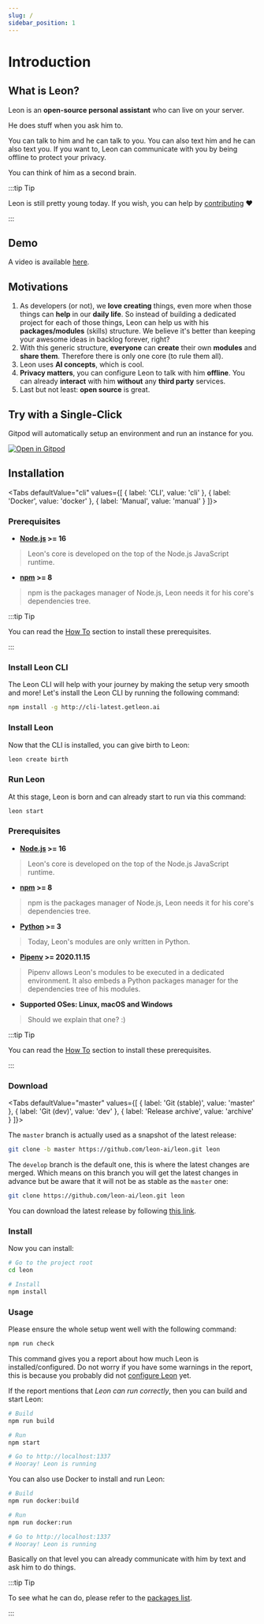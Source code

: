 ```yaml
---
slug: /
sidebar_position: 1
---
```


# Introduction

## What is Leon?

Leon is an **open-source personal assistant** who can live on your server.

He does stuff when you ask him to.

You can talk to him and he can talk to you.
You can also text him and he can also text you.
If you want to, Leon can communicate with you by being offline to protect your privacy.

You can think of him as a second brain.

:::tip Tip

Leon is still pretty young today. If you wish, you can help by [contributing](https://github.com/leon-ai/leon/blob/develop/.github/CONTRIBUTING.md) ❤️

:::

## Demo

A video is available [here](https://www.youtube.com/watch?v=p7GRGiicO1c).

## Motivations

1. As developers (or not), we **love creating** things, even more when those things can **help** in our **daily life**. So instead of building a dedicated project for each of those things, Leon can help us with his **packages/modules** (skills) structure. We believe it's better than keeping your awesome ideas in backlog forever, right?
2. With this generic structure, **everyone** can **create** their own **modules** and **share them**. Therefore there is only one core (to rule them all).
3. Leon uses **AI concepts**, which is cool.
4. **Privacy matters**, you can configure Leon to talk with him **offline**. You can already **interact** with him **without** any **third party** services.
5. Last but not least: **open source** is great.

## Try with a Single-Click

Gitpod will automatically setup an environment and run an instance for you.

[![Open in Gitpod](https://gitpod.io/button/open-in-gitpod.svg)](https://gitpod.io/#https://github.com/leon-ai/leon)

## Installation


<Tabs
  defaultValue="cli"
  values={[
    { label: 'CLI', value: 'cli' },
    { label: 'Docker', value: 'docker' },
    { label: 'Manual', value: 'manual' }
]}>
  <TabItem value="cli">

### Prerequisites

- **[Node.js](https://nodejs.org/) >= 16**
> Leon's core is developed on the top of the Node.js JavaScript runtime.
- **[npm](https://npmjs.com/) >= 8**
> npm is the packages manager of Node.js, Leon needs it for his core's dependencies tree.

:::tip Tip

You can read the [How To](/how-to/) section to install these prerequisites.

:::

### Install Leon CLI

The Leon CLI will help with your journey by making the setup very smooth and more!
Let's install the Leon CLI by running the following command:

```bash
npm install -g http://cli-latest.getleon.ai
```

### Install Leon

Now that the CLI is installed, you can give birth to Leon:

```bash
leon create birth
```

### Run Leon

At this stage, Leon is born and can already start to run via this command:

```bash
leon start
```

  </TabItem>
  <TabItem value="manual">

### Prerequisites

- **[Node.js](https://nodejs.org/) >= 16**
> Leon's core is developed on the top of the Node.js JavaScript runtime.
- **[npm](https://npmjs.com/) >= 8**
> npm is the packages manager of Node.js, Leon needs it for his core's dependencies tree.
- **[Python](https://www.python.org/downloads/) >= 3**
> Today, Leon's modules are only written in Python.
- **[Pipenv](https://docs.pipenv.org) >= 2020.11.15**
> Pipenv allows Leon's modules to be executed in a dedicated environment. It also embeds a Python packages manager for the dependencies tree of his modules.
- **Supported OSes: Linux, macOS and Windows**
> Should we explain that one? :)

:::tip Tip

You can read the [How To](/how-to/) section to install these prerequisites.

:::

### Download

<Tabs
  defaultValue="master"
  values={[
    { label: 'Git (stable)', value: 'master' },
    { label: 'Git (dev)', value: 'dev' },
    { label: 'Release archive', value: 'archive' }
  ]}>
  <TabItem value="master">

The `master` branch is actually used as a snapshot of the latest release:

```bash
git clone -b master https://github.com/leon-ai/leon.git leon
```

  </TabItem>
  <TabItem value="dev">

The `develop` branch is the default one, this is where the latest changes are merged. Which means on this branch you will get the latest changes in advance but be aware that it will not be as stable as the `master` one:

```bash
git clone https://github.com/leon-ai/leon.git leon
```

  </TabItem>
  <TabItem value="archive">

You can download the latest release by following [this link](https://github.com/leon-ai/leon/releases/latest).

  </TabItem>
</Tabs>

### Install

Now you can install:

```bash
# Go to the project root
cd leon

# Install
npm install
```

### Usage

Please ensure the whole setup went well with the following command:

```bash
npm run check
```

This command gives you a report about how much Leon is installed/configured. Do not worry if you have some warnings in the report, this is because you probably did not [configure Leon](/configuration) yet.

If the report mentions that *Leon can run correctly*, then you can build and start Leon:

```bash
# Build
npm run build

# Run
npm start

# Go to http://localhost:1337
# Hooray! Leon is running
```

  </TabItem>
  <TabItem value="docker">

You can also use Docker to install and run Leon:

```bash
# Build
npm run docker:build

# Run
npm run docker:run

# Go to http://localhost:1337
# Hooray! Leon is running
```

  </TabItem>
</Tabs>

Basically on that level you can already communicate with him by text and ask him to do things.

:::tip Tip

To see what he can do, please refer to the [packages list](https://github.com/leon-ai/leon/tree/develop/packages).

:::
